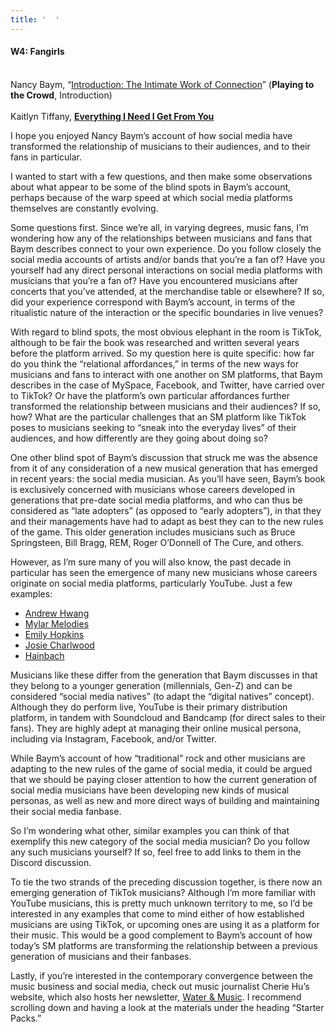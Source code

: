 ```yaml
---
title: '  '
---
```


#### W4: Fangirls

[<br />Nancy Baym, “[Introduction: The Intimate Work of Connection](pdf/playing-to-the-crowd-intro.pdf)” (**Playing to the Crowd**, Introduction)<br /><br />Kaitlyn Tiffany, [**Everything I Need I Get From You**](pdf/kaitlyn-tiffany.pdf) ]{.aside}

I hope you enjoyed Nancy Baym's account of how social media have transformed the relationship of musicians to their audiences, and to their fans in particular.

I wanted to start with a few questions, and then make some observations about what appear to be some of the blind spots in Baym's account, perhaps because of the warp speed at which social media platforms themselves are constantly evolving.

Some questions first. Since we're all, in varying degrees, music fans, I'm wondering how any of the relationships between musicians and fans that Baym describes connect to your own experience. Do you follow closely the social media accounts of artists and/or bands that you're a fan of? Have you yourself had any direct personal interactions on social media platforms with musicians that you're a fan of? Have you encountered musicians after concerts that you've attended, at the merchandise table or elsewhere? If so, did your experience correspond with Baym's account, in terms of the ritualistic nature of the interaction or the specific boundaries in live venues?

With regard to blind spots, the most obvious elephant in the room is TikTok, although to be fair the book was researched and written several years before the platform arrived. So my question here is quite specific: how far do you think the "relational affordances," in terms of the new ways for musicians and fans to interact with one another on SM platforms, that Baym describes in the case of MySpace, Facebook, and Twitter, have carried over to TikTok? Or have the platform's own particular affordances further transformed the relationship between musicians and their audiences? If so, how? What are the particular challenges that an SM platform like TikTok poses to musicians seeking to "sneak into the everyday lives" of their audiences, and how differently are they going about doing so?

One other blind spot of Baym's discussion that struck me was the absence from it of any consideration of a new musical generation that has emerged in recent years: the social media musician. As you'll have seen, Baym's book is exclusively concerned with musicians whose careers developed in generations that pre-date social media platforms, and who can thus be considered as "late adopters" (as opposed to "early adopters"), in that they and their managements have had to adapt as best they can to the new rules of the game. This older generation includes musicians such as Bruce Springsteen, Bill Bragg, REM, Roger O'Donnell of The Cure, and others.

However, as I'm sure many of you will also know, the past decade in particular has seen the emergence of many new musicians whose careers originate on social media platforms, particularly YouTube. Just a few examples:

-   [Andrew Hwang](https://www.youtube.com/@andrewhuang)
-   [Mylar Melodies](https://www.youtube.com/@mylarmelodies)
-   [Emily Hopkins](https://www.youtube.com/@emilyharpist)
-   [Josie Charlwood](https://www.youtube.com/@JosieCharlwoodmusic)
-   [Hainbach](https://www.youtube.com/@Hainbach)

Musicians like these differ from the generation that Baym discusses in that they belong to a younger generation (millennials, Gen-Z) and can be considered "social media natives" (to adapt the "digital natives" concept). Although they do perform live, YouTube is their primary distribution platform, in tandem with Soundcloud and Bandcamp (for direct sales to their fans). They are highly adept at managing their online musical persona, including via Instagram, Facebook, and/or Twitter.

While Baym's account of how "traditional" rock and other musicians are adapting to the new rules of the game of social media, it could be argued that we should be paying closer attention to how the current generation of social media musicians have been developing new kinds of musical personas, as well as new and more direct ways of building and maintaining their social media fanbase.

So I'm wondering what other, similar examples you can think of that exemplify this new category of the social media musician? Do you follow any such musicians yourself? If so, feel free to add links to them in the Discord discussion.

To tie the two strands of the preceding discussion together, is there now an emerging generation of TikTok musicians? Although I'm more familiar with YouTube musicians, this is pretty much unknown territory to me, so I'd be interested in any examples that come to mind either of how established musicians are using TikTok, or upcoming ones are using it as a platform for their music. This would be a good complement to Baym's account of how today's SM platforms are transforming the relationship between a previous generation of musicians and their fanbases.

Lastly, if you're interested in the contemporary convergence between the music business and social media, check out music journalist Cherie Hu's website, which also hosts her newsletter, [Water & Music](https://www.waterandmusic.com/). I recommend scrolling down and having a look at the materials under the heading "Starter Packs."
